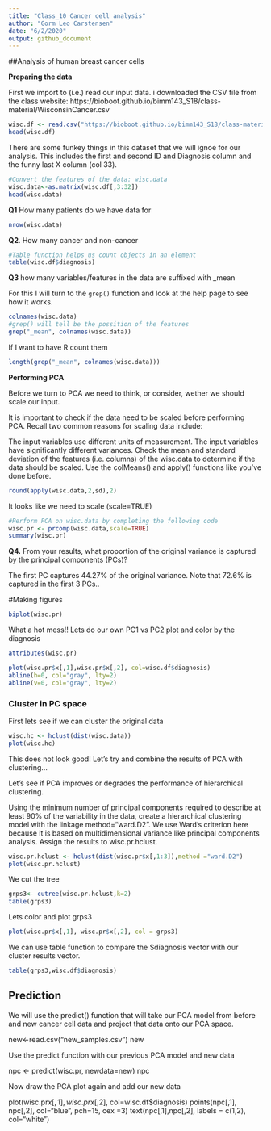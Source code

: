 ```yaml
---
title: "Class_10 Cancer cell analysis"
author: "Gorm Leo Carstensen"
date: "6/2/2020"
output: github_document
---
```

##Analysis of human breast cancer cells

**Preparing the data**

First we import to (i.e.) read our input data. i downloaded the CSV file from the class website: https://bioboot.github.io/bimm143_S18/class-material/WisconsinCancer.csv

```r
wisc.df <- read.csv("https://bioboot.github.io/bimm143_S18/class-material/WisconsinCancer.csv")
head(wisc.df)
```

There are some funkey things in this dataset that we will ignoe for our analysis. This includes the first and second ID and Diagnosis column and the funny last X column (col 33).

```r
#Convert the features of the data: wisc.data
wisc.data<-as.matrix(wisc.df[,3:32])
head(wisc.data)
```

**Q1** How many patients do we have data for

```r
nrow(wisc.data)
```

**Q2**. How many cancer and non-cancer

```r
#Table function helps us count objects in an element
table(wisc.df$diagnosis)
```

**Q3** how many variables/features in the data are suffixed with _mean

For this I will turn to the `grep()` function and look at the help page to see how it works.


```r
colnames(wisc.data)
#grep() will tell be the possition of the features
grep("_mean", colnames(wisc.data))

```

If I want to have R count them

```r
length(grep("_mean", colnames(wisc.data)))
```


**Performing PCA**

Before we turn to PCA we need to think, or consider, wether we should scale our input.

It is important to check if the data need to be scaled before performing PCA. Recall two common reasons for scaling data include:

The input variables use different units of measurement.
The input variables have significantly different variances.
Check the mean and standard deviation of the features (i.e. columns) of the wisc.data to determine if the data should be scaled. Use the colMeans() and apply() functions like you’ve done before.

```r
round(apply(wisc.data,2,sd),2)
```

It looks like we need to scale (scale=TRUE)
```r
#Perform PCA on wisc.data by completing the following code
wisc.pr <- prcomp(wisc.data,scale=TRUE)
summary(wisc.pr)
```

**Q4.** From your results, what proportion of the original variance is captured by the principal components (PCs)?

The first PC captures 44.27% of the original variance. Note that 72.6% is captured in the first 3 PCs.. 

#Making figures
```r
biplot(wisc.pr)
```

What a hot mess!!
Lets do our own PC1 vs PC2 plot and color by the diagnosis

```r
attributes(wisc.pr)
```

```r
plot(wisc.pr$x[,1],wisc.pr$x[,2], col=wisc.df$diagnosis)
abline(h=0, col="gray", lty=2)
abline(v=0, col="gray", lty=2)

```

### Cluster in PC space 

First lets see if we can cluster the original data

```r
wisc.hc <- hclust(dist(wisc.data))
plot(wisc.hc)
```

This does not look good! Let's try and combine the results of PCA with clustering...

Let’s see if PCA improves or degrades the performance of hierarchical clustering.

Using the minimum number of principal components required to describe at least 90% of the variability in the data, create a hierarchical clustering model with the linkage method="ward.D2". We use Ward’s criterion here because it is based on multidimensional variance like principal components analysis. Assign the results to wisc.pr.hclust.


```r
wisc.pr.hclust <- hclust(dist(wisc.pr$x[,1:3]),method ="ward.D2")
plot(wisc.pr.hclust)
```

We cut the tree

```r
grps3<- cutree(wisc.pr.hclust,k=2)
table(grps3)
```

Lets color and plot grps3
```r
plot(wisc.pr$x[,1], wisc.pr$x[,2], col = grps3)
```

We can use table function to compare the $diagnosis vector with our cluster results vector.

```r
table(grps3,wisc.df$diagnosis)
```

##  Prediction

We will use the predict() function that will take our PCA model from before and new cancer cell data and project that data onto our PCA space.


new<-read.csv("new_samples.csv")
new

Use the predict function with our previous PCA model and new data


npc <- predict(wisc.pr, newdata=new)
npc


Now draw the PCA plot again and add our new data



plot(wisc.pr$x[,1], wisc.pr$x[,2], col=wisc.df$diagnosis)
points(npc[,1], npc[,2], col="blue", pch=15, cex =3)
text(npc[,1],npc[,2], labels = c(1,2), col="white")








































